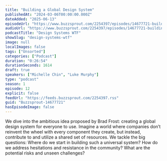 ```yaml
---
title: "Building a Global Design System"
publishedAt: "2024-03-06T00:00:00.000Z"
dateAdded: "2025-06-13"
episodeUrl: "https://www.buzzsprout.com/2254397/episodes/14677721-building-a-global-design-system.mp3"
audioUrl: "https://www.buzzsprout.com/2254397/episodes/14677721-building-a-global-design-system.mp3"
podcastTitle: "Design Systems WTF"
showSlug: "design-systems-wtf"
image: null
localImages: false
tags: ["Unsorted"]
categories: ["Podcast"]
duration: "0:26:54"
durationSeconds: 1614
draft: true
speakers: ["Michelle Chin", "Luke Murphy"]
type: "podcast"
season: 1
episode: 12
explicit: false
feedUrl: "https://feeds.buzzsprout.com/2254397.rss"
guid: "Buzzsprout-14677721"
hasEpisodeImage: false
---
```

We dive into the ambitious idea proposed by Brad Frost: creating a global design system for everyone to use. Imagine a world where companies don’t reinvent the wheel with every component they create, but instead, contribute to and utilize a shared set of resources. We tackle the big questions: Where do we start in building such a universal system? How do we address hesitations and resistance in the community? What are the potential risks and unseen challenges?
